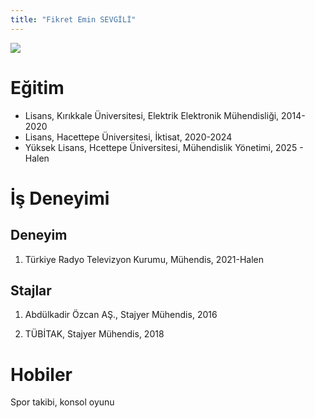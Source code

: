 ```yaml
---
title: "Fikret Emin SEVGİLİ"
---
```


![](/assets/images/fikret.jpg){fig-align="center"}

# Eğitim

-   Lisans, Kırıkkale Üniversitesi, Elektrik Elektronik Mühendisliği, 2014-2020
-   Lisans, Hacettepe Üniversitesi, İktisat, 2020-2024
-   Yüksek Lisans, Hcettepe Üniversitesi, Mühendislik Yönetimi, 2025 - Halen

# İş Deneyimi

## Deneyim

1. Türkiye Radyo Televizyon Kurumu, Mühendis, 2021-Halen  

## Stajlar

1. Abdülkadir Özcan AŞ., Stajyer Mühendis, 2016 

2. TÜBİTAK, Stajyer Mühendis, 2018

# Hobiler

Spor takibi, konsol oyunu
